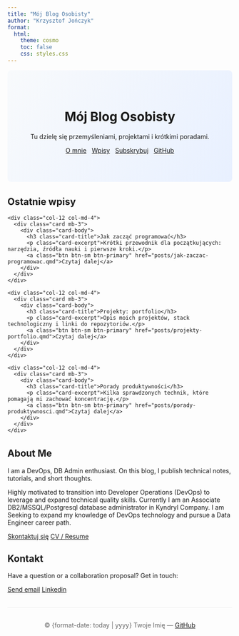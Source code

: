```yaml
---
title: "Mój Blog Osobisty"
author: "Krzysztof Jończyk"
format:
  html:
    theme: cosmo
    toc: false
    css: styles.css
---
```


<!-- Prosty, jednostronicowy blog osobisty z przyciskami -->

<!-- Dodatkowy styl -->
<style>
.hero {
  background: linear-gradient(120deg, #f8fafc 0%, #e8f0ff 100%);
  padding: 3rem 1rem;
  text-align: center;
  border-radius: 8px;
  margin-bottom: 2rem;
}
.btn-row .btn { margin: 0.25rem; }
.card-excerpt { color: #444; }
.posts { margin-bottom: 2rem; }
footer { text-align:center; color:#666; margin-top:2rem; padding-top:1rem; border-top:1px solid #eee; }
</style>

<div class="hero">
  <h1>Mój Blog Osobisty</h1>
  <p class="lead">Tu dzielę się przemyśleniami, projektami i krótkimi poradami.</p>
  <p class="btn-row">
    <a class="btn btn-primary" href="#about">O mnie</a>
    <a class="btn btn-outline-primary" href="#posts">Wpisy</a>
    <a class="btn btn-success" href="mailto:krzysztofjonczyk@outlook.com?subject=Subskrypcja">Subskrybuj</a>
    <a class="btn btn-dark" href="https://github.com/joniec2" target="_blank">GitHub</a>
  </p>
</div>

<section id="posts" class="posts">
  <h2>Ostatnie wpisy</h2>

  <div class="row">
    <div class="col-12 col-md-4">
      <div class="card mb-3">
        <div class="card-body">
          <h3 class="card-title">Jak zacząć programować</h3>
          <p class="card-excerpt">Krótki przewodnik dla początkujących: narzędzia, źródła nauki i pierwsze kroki.</p>
          <a class="btn btn-sm btn-primary" href="posts/jak-zaczac-programowac.qmd">Czytaj dalej</a>
        </div>
      </div>
    </div>

    <div class="col-12 col-md-4">
      <div class="card mb-3">
        <div class="card-body">
          <h3 class="card-title">Projekty: portfolio</h3>
          <p class="card-excerpt">Opis moich projektów, stack technologiczny i linki do repozytoriów.</p>
          <a class="btn btn-sm btn-primary" href="posts/projekty-portfolio.qmd">Czytaj dalej</a>
        </div>
      </div>
    </div>
  
    <div class="col-12 col-md-4">
      <div class="card mb-3">
        <div class="card-body">
          <h3 class="card-title">Porady produktywności</h3>
          <p class="card-excerpt">Kilka sprawdzonych technik, które pomagają mi zachować koncentrację.</p>
          <a class="btn btn-sm btn-primary" href="posts/porady-produktywnosci.qmd">Czytaj dalej</a>
        </div>
      </div>
    </div>
  </div>
</section>

<section id="about">
  <h2>About Me</h2>
  <p>I am a DevOps, DB Admin enthusiast. On this blog, I publish technical notes, tutorials, and short thoughts.</p>
  <p>Highly motivated to transition into Developer Operations (DevOps) to leverage and expand technical quality skills. Currently I am an Associate DB2/MSSQL/Postgresql database administrator in Kyndryl Company. I am Seeking to expand my knowledge of DevOps technology and pursue a Data Engineer career path. </p>
  <p>
    <a class="btn btn-outline-secondary" href="#contact">Skontaktuj się</a>
    <a class="btn btn-primary" href="resume.pdf" target="_blank">CV / Resume</a>
  </p>
</section>

<section id="contact">
  <h2>Kontakt</h2>
  <p>Have a question or a collaboration proposal? Get in touch:</p>
  <p>
    <a class="btn btn-success" href="mailto:krzysztofjonczyk@outlook.com?subject=Contact%20from%20blog">Send email</a>
    <a class="btn btn-dark" href="https://www.linkedin.com/in/krzysztof-jonczyk/" target="_blank">Linkedin</a>
  </p>
</section>

<footer>
  <p>© {format-date: today | yyyy} Twoje Imię — <a href="https://github.com/joniec2" target="_blank">GitHub</a></p>
</footer>